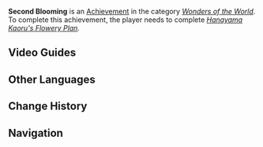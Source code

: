 {{Achievement Infobox
|title        = 
|id           = 81121
|order id     = 1117
|category     = Wonders of the World
|description  = Obtain [[Hanayama Kaoru]]'s gift.
|requirements = Complete ''[[Hanayama Kaoru's Flowery Plan]].''
|primogems    = 5
|tracking     = 
|hidden       = 1
|topic        = 
|type         = Exploration
}}
'''Second Blooming''' is an [[Achievement]] in the category ''[[Wonders of the World]]''. To complete this achievement, the player needs to complete ''[[Hanayama Kaoru's Flowery Plan]].''
<!--
==Trivia==
-->
==Video Guides==
{{EVT
|video1   = https://youtu.be/c5XpadFQqiA
|caption1 = "Second Blooming" Achievement Guide
}}

==Other Languages==
{{Other Languages
|en      = Second Blooming
|zhs     = 重开之花
|zhs_rm  = Chóng Kāi zhī Huā
|zht     = 重開之花
|zht_rm  = Chóng Kāi zhī Huā
|zh_tl   = Reblooming Flower
|ja      = 再開の花
|ja_rm   = Saikai no Hana
|ja_tl   = Reopening of a Flower
|ko      = 다시 피어난 꽃
|ko_rm   = 
|ko_tl   = 
|es      = Flores que retoñan de nuevo
|es_tl   = 
|fr      = Seconde floraison
|fr_tl   = Second Blooming
|ru      = Второе цветение
|ru_tl   = 
|th      = ดอกไม้ที่เบ่งบานอีกครั้ง
|th_rm   = 
|th_tl   = 
|vi      = Đóa Hoa Lại Nở
|vi_tl   = 
|de      = Zweite Blüte
|de_tl   = Second Bloom
|id      = Bunga yang Mekar Kembali
|id_tl   = The Flower that Blooms Again
|pt      = Segundo Florescer
|pt_tl   = 
}}

==Change History==
{{Change History|2.0}}
<!--
==References==
{{Reflist}}
-->
==Navigation==
{{Achievement Navbox|Wonders of the World|Exploration}}